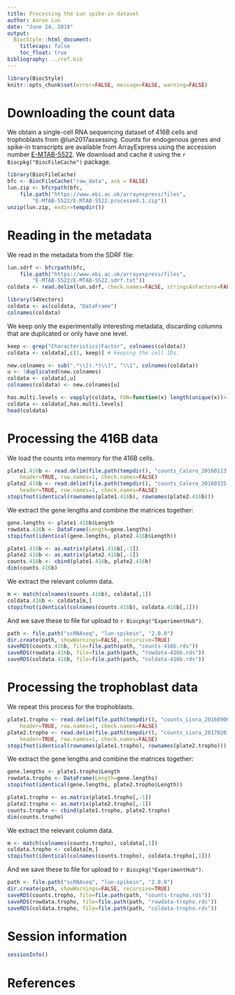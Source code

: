 ```yaml
---
title: Processing the Lun spike-in dataset
author: Aaron Lun
date: "June 24, 2019"
output:
  BiocStyle::html_document:
    titlecaps: false
    toc_float: true
bibliography: ../ref.bib
---
```



```r
library(BiocStyle)
knitr::opts_chunk$set(error=FALSE, message=FALSE, warning=FALSE)
```

# Downloading the count data

We obtain a single-cell RNA sequencing dataset of 416B cells and trophoblasts from @lun2017assessing.
Counts for endogenous genes and spike-in transcripts are available from ArrayExpress
using the accession number [E-MTAB-5522](https://www.ebi.ac.uk/arrayexpress/experiments/E-MTAB-5522/).
We download and cache it using the `r Biocpkg("BiocFileCache")` package.

```r
library(BiocFileCache)
bfc <- BiocFileCache("raw_data", ask = FALSE)
lun.zip <- bfcrpath(bfc, 
    file.path("https://www.ebi.ac.uk/arrayexpress/files",
        "E-MTAB-5522/E-MTAB-5522.processed.1.zip"))
unzip(lun.zip, exdir=tempdir())
```

# Reading in the metadata

We read in the metadata from the SDRF file:

```r
lun.sdrf <- bfcrpath(bfc, 
    file.path("https://www.ebi.ac.uk/arrayexpress/files",
        "E-MTAB-5522/E-MTAB-5522.sdrf.txt"))
coldata <- read.delim(lun.sdrf, check.names=FALSE, stringsAsFactors=FALSE)

library(S4Vectors)
coldata <- as(coldata, "DataFrame")
colnames(coldata)
```

We keep only the experimentally interesting metadata, discarding columns that are duplicated or only have one level.

```r
keep <- grep("Characteristics|Factor", colnames(coldata))
coldata <- coldata[,c(1, keep)] # keeping the cell IDs.

new.colnames <- sub(".*\\[(.*)\\]", "\\1", colnames(coldata))
u <- !duplicated(new.colnames)
coldata <- coldata[,u]
colnames(coldata) <- new.colnames[u]

has.multi.levels <- vapply(coldata, FUN=function(x) length(unique(x))>1L, TRUE)
coldata <- coldata[,has.multi.levels]
head(coldata)
```

# Processing the 416B data

We load the counts into memory for the 416B cells.

```r
plate1.416b <- read.delim(file.path(tempdir(), "counts_Calero_20160113.tsv"),
    header=TRUE, row.names=1, check.names=FALSE)
plate2.416b <- read.delim(file.path(tempdir(), "counts_Calero_20160325.tsv"),
    header=TRUE, row.names=1, check.names=FALSE)
stopifnot(identical(rownames(plate1.416b), rownames(plate2.416b)))
```

We extract the gene lengths and combine the matrices together:

```r
gene.lengths <- plate1.416b$Length 
rowdata.416b <- DataFrame(Length=gene.lengths)
stopifnot(identical(gene.lengths, plate2.416b$Length))

plate1.416b <- as.matrix(plate1.416b[,-1])
plate2.416b <- as.matrix(plate2.416b[,-1])
counts.416b <- cbind(plate1.416b, plate2.416b)
dim(counts.416b)
```

We extract the relevant column data.

```r
m <- match(colnames(counts.416b), coldata[,1])
coldata.416b <- coldata[m,]
stopifnot(identical(colnames(counts.416b), coldata.416b[,1]))
```

And we save these to file for upload to `r Biocpkg("ExperimentHub")`.

```r
path <- file.path("scRNAseq", "lun-spikein", "2.0.0")
dir.create(path, showWarnings=FALSE, recursive=TRUE)
saveRDS(counts.416b, file=file.path(path, "counts-416b.rds"))
saveRDS(rowdata.416b, file=file.path(path, "rowdata-416b.rds"))
saveRDS(coldata.416b, file=file.path(path, "coldata-416b.rds"))
```

# Processing the trophoblast data

We repeat this process for the trophoblasts.

```r
plate1.tropho <- read.delim(file.path(tempdir(), "counts_Liora_20160906.tsv"),
    header=TRUE, row.names=1, check.names=FALSE)
plate2.tropho <- read.delim(file.path(tempdir(), "counts_Liora_20170201.tsv"),
    header=TRUE, row.names=1, check.names=FALSE)
stopifnot(identical(rownames(plate1.tropho), rownames(plate2.tropho)))
```

We extract the gene lengths and combine the matrices together:

```r
gene.lengths <- plate1.tropho$Length 
rowdata.tropho <- DataFrame(Length=gene.lengths)
stopifnot(identical(gene.lengths, plate2.tropho$Length))

plate1.tropho <- as.matrix(plate1.tropho[,-1])
plate2.tropho <- as.matrix(plate2.tropho[,-1])
counts.tropho <- cbind(plate1.tropho, plate2.tropho)
dim(counts.tropho)
```

We extract the relevant column data.

```r
m <- match(colnames(counts.tropho), coldata[,1])
coldata.tropho <- coldata[m,]
stopifnot(identical(colnames(counts.tropho), coldata.tropho[,1]))
```

And we save these to file for upload to `r Biocpkg("ExperimentHub")`.

```r
path <- file.path("scRNAseq", "lun-spikein", "2.0.0")
dir.create(path, showWarnings=FALSE, recursive=TRUE)
saveRDS(counts.tropho, file=file.path(path, "counts-tropho.rds"))
saveRDS(rowdata.tropho, file=file.path(path, "rowdata-tropho.rds"))
saveRDS(coldata.tropho, file=file.path(path, "coldata-tropho.rds"))
```

# Session information

```r
sessionInfo()
```

# References


